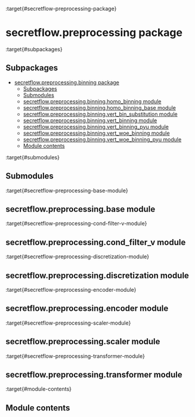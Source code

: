 :target{#secretflow-preprocessing-package}

# secretflow\.preprocessing package

:target{#subpackages}

## Subpackages

<TableOfContents>


  - [secretflow.preprocessing.binning package](secretflow.preprocessing.preprocessing.binning.mdx)
    - [Subpackages](secretflow.preprocessing.preprocessing.binning.mdx#subpackages)
    - [Submodules](secretflow.preprocessing.preprocessing.binning.mdx#submodules)
    - [secretflow.preprocessing.binning.homo\_binning module](secretflow.preprocessing.preprocessing.binning.mdx#secretflow-preprocessing-binning-homo-binning-module)
    - [secretflow.preprocessing.binning.homo\_binning\_base module](secretflow.preprocessing.preprocessing.binning.mdx#secretflow-preprocessing-binning-homo-binning-base-module)
    - [secretflow.preprocessing.binning.vert\_bin\_substitution module](secretflow.preprocessing.preprocessing.binning.mdx#secretflow-preprocessing-binning-vert-bin-substitution-module)
    - [secretflow.preprocessing.binning.vert\_binning module](secretflow.preprocessing.preprocessing.binning.mdx#secretflow-preprocessing-binning-vert-binning-module)
    - [secretflow.preprocessing.binning.vert\_binning\_pyu module](secretflow.preprocessing.preprocessing.binning.mdx#secretflow-preprocessing-binning-vert-binning-pyu-module)
    - [secretflow.preprocessing.binning.vert\_woe\_binning module](secretflow.preprocessing.preprocessing.binning.mdx#secretflow-preprocessing-binning-vert-woe-binning-module)
    - [secretflow.preprocessing.binning.vert\_woe\_binning\_pyu module](secretflow.preprocessing.preprocessing.binning.mdx#secretflow-preprocessing-binning-vert-woe-binning-pyu-module)
    - [Module contents](secretflow.preprocessing.preprocessing.binning.mdx#module-contents)
</TableOfContents>

:target{#submodules}

## Submodules

:target{#secretflow-preprocessing-base-module}

## secretflow\.preprocessing.base module

:target{#secretflow-preprocessing-cond-filter-v-module}

## secretflow\.preprocessing.cond\_filter\_v module

:target{#secretflow-preprocessing-discretization-module}

## secretflow\.preprocessing.discretization module

:target{#secretflow-preprocessing-encoder-module}

## secretflow\.preprocessing.encoder module

:target{#secretflow-preprocessing-scaler-module}

## secretflow\.preprocessing.scaler module

:target{#secretflow-preprocessing-transformer-module}

## secretflow\.preprocessing.transformer module

:target{#module-contents}

## Module contents
